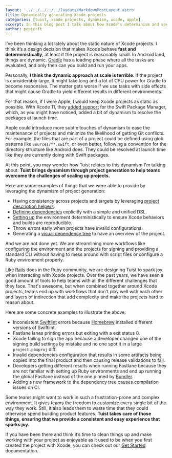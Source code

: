 ```yaml
---
layout: '../../../../../layouts/MarkdownPostLayout.astro'
title: Dynamically generating Xcode projects
categories: [tuist, xcode projects, dynamism, xcode, apple]
excerpt: In this blog post I talk about how Xcode's determinism and speed relates to the static nature of Xcode projects, and how Tuist leverages dynamism to help teams overcome the challenges of scaling up projects.
author: pepicrft
---
```


I’ve been thinking a lot lately about the static nature of Xcode projects.
I think it’s a design decision that makes Xcode behave **fast and deterministically**,
at least if the project is reasonably small.
In Android land,
things are dynamic.
[Gradle](https://gradle.org/) has a loading phase where all the tasks are evaluated, and only then can you build and run your apps.

Personally, **I think the dynamic approach at scale is terrible**. If the project is considerably large, it might take long and a lot of CPU power for Gradle to become responsive. The matter gets worse if we use tasks with side effects that might cause Gradle to yield different results in different environments.

For that reason,
if I were Apple, I would keep Xcode projects as static as possible. With Xcode 11,
they [added support](https://developer.apple.com/documentation/xcode/adding_package_dependencies_to_your_app) for the Swift Package Manager,
which,
as you might have noticed,
added a bit of dynamism to resolve the packages at launch time.

Apple could introduce more subtle touches of dynamism to ease the maintenance of projects and minimize the likelihood of getting Git conflicts.
For example, the files that are part of a project could be defined using glob patterns like `Sources/**.swift`,
or even better,
following a convention for the directory structure like Android does.
They could be resolved at launch time like they are currently doing with Swift packages.

At this point, you may wonder how Tuist relates to this dynamism I'm talking about:
**Tuist brings dynamism through project generation to help teams overcome the challenges of scaling up projects.**

Here are some examples of things that we were able to provide by leveraging the dynamism of project generation:

- Having consistency across projects and targets by leveraging [project description helpers](https://docs.tuist.io/guides/helpers/).
- [Defining dependencies](https://docs.tuist.io/guides/dependencies) explicitly with a simple and unified DSL.
- [Setting up](https://docs.tuist.io/commands/up/) the environment deterministically to ensure Xcode behaviors and builds are reproducible.
- Throw errors early when projects have invalid configurations.
- Generating a [visual dependency tree](https:://docs.tuist.io/commands/graph/) to have an overview of the project.

And we are not done yet. We are streamlining more workflows like configuring the environment and the projects for signing and providing a standard CLI without having to mess around with script files or configure a Ruby environment properly.

Like [Rails](https://rubyonrails.org/) does in the Ruby community,
we are designing Tuist to spark joy when interacting with Xcode projects.
Over the past years,
we have seen a good amount of tools to help teams with all the different challenges that they face.
That's awesome,
but when combined together around Xcode projects,
teams end up with workflows that don't play well with each other and layers of indirection that add complexity and make the projects hard to reason about.

Here are some concrete examples to illustrate the above:

- Inconsistent [Swiftlint](https://github.com/realm/SwiftLint) errors because [Homebrew](https://brew.sh) installed different versions of Swiftlint.
- Fastlane lanes printing errors but exiting with a exit status 0.
- Xcode failing to sign the app because a developer changed one of the signing build settings by mistake and no one spot it in a large `project.pbxproj` diff.
- Invalid dependencies configuration that results in some artifacts being copied into the final product and then causing release validations to fail.
- Developers getting different results when running Fastlane because they are not familiar with setting up Ruby environments and end up running the global Fastlane instead of the one pinned by [Bundler](https://bundler.io/).
- Adding a new framework to the dependency tree causes compilation issues on CI.

Some teams might want to work in such a frustration-prone and complex environment.
It gives teams the freedom to customize every single bit of the way they work.
Still, it also leads them to waste time that they could otherwise spend building product features.
**Tuist takes care of those things, ensuring that we provide a consistent and easy experience that sparks joy.**

If you have been there and think it’s time to clean things up and make working with your project as enjoyable as it used to be when you first created the project with Xcode,
you can check out our [Get Started](https://docs.tuist.io/tutorial/get-started/) documentation.
